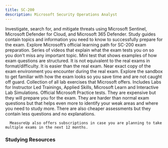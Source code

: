 ```yaml
---
title: SC-200
description: Microsoft Security Operations Analyst
---
```


<Card title="Get Started" icon="star"> 
  <LinkCard title="Exam SC-200: Microsoft Security Operations Analyst" href="https://learn.microsoft.com/credentials/certifications/security-operations-analyst/?WT.mc_id=studentamb_165290" target="_blank"/>
      Investigate, search for, and mitigate threats using Microsoft Sentinel, Microsoft Defender for Cloud, and Microsoft 365 Defender.
  <LinkCard title="SC-200 Study Guide" href="https://learn.microsoft.com/credentials/certifications/resources/study-guides/sc-200?WT.mc_id=studentamb_165290" target="_blank"/>
      Study guides contain topics and information you need to know to successfully prepare for the exam. 
  <LinkCard title="Microsoft Learn" href="https://learn.microsoft.com/training/courses/sc-200t00?WT.mc_id=studentamb_165290" target="_blank"/>
Explore Microsoft’s official learning path for SC-200 exam preparation.
  <LinkCard title="Readiness Zone" href="https://learn.microsoft.com/en-us/shows/exam-readiness-zone/preparing-for-sc-200-mitigate-threats-using-microsoft-365-defender-1-of-3?WT.mc_id=studentamb_165290" target="_blank"/>
      Series of videos that explain what the exam tests you on so you don't miss any important topic.
  <LinkCard title="Practice Assessment" href="https://learn.microsoft.com/certifications/exams/sc-200/practice/assessment?assessment-type=practice&assessmentId=59&WT.mc_id=studentamb_165290" target="_blank"/>
      Mini test that shows examples of how exam questions are structured. It is not equivalent to the real exams in format/difficulty. It is easier than the real exam.
  <LinkCard title="Exam Sandbox" href="https://aka.ms/examdemo" target="_blank"/>
      Near exact copy of the exam environment you encounter during the real exam. Explore the sandbox to get familiar with how the exam looks so you save time and are not caught off guard. 
  <LinkCard title="Exam Labs" href="https://aka.ms/sc200labs" target="_blank"/>
      Collection of all lab exercises that Microsoft offers. Includes Labs for Instructor Led Trainings, Applied Skills, Microsoft Learn and Interactive Lab Simulations.
</Card>

<Card title="MeasureUp Practice Tests" icon="open-book"> 
<CardGrid>
  <LinkCard title="MeasureUp Assessment" href="https://www.measureup.com/assessment-sc-200-microsoft-security-operations-analyst.html#u44" target="_blank"/>
  <LinkCard title="MeasureUp Practice Test" href="https://www.measureup.com/microsoft-practice-test-sc-200-microsoft-security-operations-analyst.html#u44" target="_blank"/>
</CardGrid>
  <LinkCard title="MeasureUp Subscriptions" href="https://www.measureup.com/subscription-plans-for-individuals#u44" target="_blank"/>
      Official Microsoft Practice tests. They are expensive but they will prepare you for the exam. They are harder than normal exam questions but that helps 
      even more to identify your weak areas and where you need to study more. There are also cheaper assessments but they contain less questions and no explanations.

      MeasureUp also offers subscriptions in case you are planning to take multiple exams in the next 12 months. 
</Card>

### Studying Resources

<Tabs>

  <TabItem label="Text">
  <CardGrid>
    <LinkCard title="Microsoft Learn" href="https://learn.microsoft.com/training/courses/sc-200t00?WT.mc_id=studentamb_165290" target="_blank"/>
    <LinkCard title="Microsoft Ninja - Microsoft Unified SOC" href="https://techcommunity.microsoft.com/t5/microsoft-sentinel-blog/become-a-microsoft-unified-soc-platform-ninja/ba-p/4014565?WT.mc_id=studentamb_165290" target="_blank"/>
    <LinkCard title="Microsoft Ninja - Microsoft Sentinel" href="https://techcommunity.microsoft.com/t5/microsoft-sentinel-blog/become-a-microsoft-sentinel-ninja-the-complete-level-400/ba-p/1246310?WT.mc_id=studentamb_165290" target="_blank"/>
    <LinkCard title="Microsoft Ninja - Microsoft 365 Defender" href="https://techcommunity.microsoft.com/t5/microsoft-defender-xdr-blog/become-a-microsoft-365-defender-ninja/ba-p/1789376?WT.mc_id=studentamb_165290" target="_blank"/>
    <LinkCard title="Microsoft Ninja - Microsoft Defender For Cloud" href="https://techcommunity.microsoft.com/t5/microsoft-defender-for-cloud/become-a-microsoft-defender-for-cloud-ninja/ba-p/1608761?WT.mc_id=studentamb_165290" target="_blank"/>
  </CardGrid>
  </TabItem>

  <TabItem label="Videos">
  <CardGrid>
    <LinkCard title="Mark Grimes Guide & Introduction" href="https://www.youtube.com/watch?v=EJ4Fm_omTNI&pp=ygUNc2MgMjAwIGNvdXJzZQ%3D%3D" target="_blank"/>
    <LinkCard title="Microsoft Virtual Training Day - Defend Against Threats and Secure Cloud Environments" href="https://events.microsoft.com/en-us/allevents/?language=English&clientTimeZone=1&view=list&search=Microsoft%20Security%20Virtual%20Training%20Day:%20Defend%20Against%20Threats%20and%20Secure%20Cloud%20Environments" target="_blank"/>
    <LinkCard title="Microsoft Defender XDR Academy" href="https://microsoft.github.io/PartnerResources/skilling/microsoft-security-academy/dxdr-academy" target="_blank"/>
    <LinkCard title="Microsoft Sentinel Academy" href="https://microsoft.github.io/PartnerResources/skilling/microsoft-security-academy/sentinel-academy" target="_blank"/>
    <LinkCard title="Microsoft Endpoint Academy" href="https://microsoft.github.io/PartnerResources/skilling/microsoft-security-academy/endpoint-academy" target="_blank"/>
    <LinkCard title="Microsoft Defender for Cloud Academy" href="https://microsoft.github.io/PartnerResources/skilling/microsoft-security-academy/defender-academy" target="_blank"/>
    <LinkCard title="I am IT Geek Study Guide" href="https://www.youtube.com/playlist?list=PLJBGLF8tZlXOMpQmTBV6G9fBHSX8ObfQ4" target="_blank"/>
    <LinkCard title="Microsoft Enterprise Skills Initiative Intructor-led course" href="https://esi.microsoft.com/Search?q=SC-200&avail=Available&learningoption=Advanced+Role+Based" target="_blank"/>
  </CardGrid>
  </TabItem>

  <TabItem label="Tests">
  <CardGrid>
    <LinkCard title="Microsoft Learn Practice Assessment" href="https://learn.microsoft.com/certifications/exams/sc-200/practice/assessment?assessment-type=practice&assessmentId=59&WT.mc_id=studentamb_165290" target="_blank"/>
    <LinkCard title="MeasureUp Practice Test" href="https://www.measureup.com/microsoft-practice-test-sc-200-microsoft-security-operations-analyst.html#u44" target="_blank"/>
    <LinkCard title="MeasureUp Assessment" href="https://www.measureup.com/assessment-sc-200-microsoft-security-operations-analyst.html#u44" target="_blank"/>
    <LinkCard title="Whizlab Practice Test" href="https://www.whizlabs.com/microsoft-security-operations-analyst-sc-200/" target="_blank"/> 
  </CardGrid>
  </TabItem>

  <TabItem label="Paid">
  <CardGrid>
    <LinkCard title="Pluralsight Course" href="https://www.pluralsight.com/paths/microsoft-security-operations-analyst-sc-200" target="_blank"/>
    <LinkCard title="Blu Raven Academy" href="https://academy.bluraven.io/" target="_blank"/>
    <LinkCard title="John Christopher SC-200 Course" href="https://www.udemy.com/course/microsoft-security-operations-analyst-course-sims" target="_blank"/>
  </CardGrid>
  </TabItem>

  <TabItem label="Misc">
  <CardGrid>
    <LinkCard title="Microsoft 365 E5 Developer Tenant" href="https://developer.microsoft.com/en-us/microsoft-365/dev-program?WT.mc_id=studentamb_165290" target="_blank"/> 
    <LinkCard title="Kusto Detective Agency" href="https://detective.kusto.io" target="_blank"/> 
    <LinkCard title="Microsoft Azure Free Account" href="https://azure.microsoft.com/en-us/offers/ms-azr-0044p?WT.mc_id=studentamb_165290" target="_blank"/> 
    <LinkCard title="Microsoft Log Analytics Workspace demo environment" href="https://aka.ms/lademo" target="_blank"/> 
    <LinkCard title="Microsoft Sentinel Training Lab" href="https://techcommunity.microsoft.com/t5/microsoft-sentinel-blog/learning-with-the-microsoft-sentinel-training-lab/ba-p/2953403?WT.mc_id=studentamb_165290" target="_blank"/>
    <LinkCard title="KC7 Cyber Detective Game" href="https://kc7cyber.com/" target="_blank"/>
  </CardGrid>
  </TabItem>

</Tabs>
